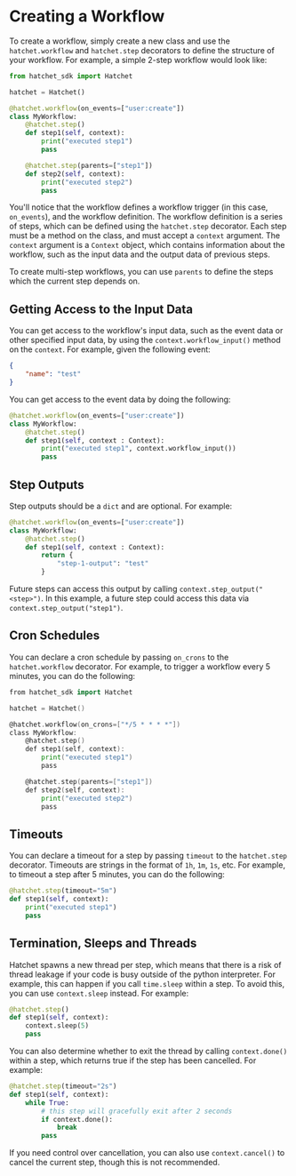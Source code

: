 # Creating a Workflow

To create a workflow, simply create a new class and use the `hatchet.workflow` and `hatchet.step` decorators to define the structure of your workflow. For example, a simple 2-step workflow would look like:

```py
from hatchet_sdk import Hatchet

hatchet = Hatchet()

@hatchet.workflow(on_events=["user:create"])
class MyWorkflow:
    @hatchet.step()
    def step1(self, context):
        print("executed step1")
        pass

    @hatchet.step(parents=["step1"])
    def step2(self, context):
        print("executed step2")
        pass
```

You'll notice that the workflow defines a workflow trigger (in this case, `on_events`), and the workflow definition. The workflow definition is a series of steps, which can be defined using the `hatchet.step` decorator. Each step must be a method on the class, and must accept a `context` argument. The `context` argument is a `Context` object, which contains information about the workflow, such as the input data and the output data of previous steps.

To create multi-step workflows, you can use `parents` to define the steps which the current step depends on. 

## Getting Access to the Input Data

You can get access to the workflow's input data, such as the event data or other specified input data, by using the `context.workflow_input()` method on the `context`. For example, given the following event:

```json
{
    "name": "test"
}
```

You can get access to the event data by doing the following:

```py
@hatchet.workflow(on_events=["user:create"])
class MyWorkflow:
    @hatchet.step()
    def step1(self, context : Context):
        print("executed step1", context.workflow_input())
        pass
```

## Step Outputs

Step outputs should be a `dict` and are optional. For example:

```py
@hatchet.workflow(on_events=["user:create"])
class MyWorkflow:
    @hatchet.step()
    def step1(self, context : Context):
        return {
            "step-1-output": "test"
        }
```

Future steps can access this output by calling `context.step_output("<step>")`. In this example, a future step could access this data via `context.step_output("step1")`.

## Cron Schedules

You can declare a cron schedule by passing `on_crons` to the `hatchet.workflow` decorator. For example, to trigger a workflow every 5 minutes, you can do the following:

```go
from hatchet_sdk import Hatchet

hatchet = Hatchet()

@hatchet.workflow(on_crons=["*/5 * * * *"])
class MyWorkflow:
    @hatchet.step()
    def step1(self, context):
        print("executed step1")
        pass

    @hatchet.step(parents=["step1"])
    def step2(self, context):
        print("executed step2")
        pass
```

## Timeouts

You can declare a timeout for a step by passing `timeout` to the `hatchet.step` decorator. Timeouts are strings in the format of `1h`, `1m`, `1s`, etc. For example, to timeout a step after 5 minutes, you can do the following:

```py
@hatchet.step(timeout="5m")
def step1(self, context):
    print("executed step1")
    pass
```

## Termination, Sleeps and Threads

Hatchet spawns a new thread per step, which means that there is a risk of thread leakage if your code is busy outside of the python interpreter. For example, this can happen if you call `time.sleep` within a step. To avoid this, you can use `context.sleep` instead. For example:

```py
@hatchet.step()
def step1(self, context):
    context.sleep(5)
    pass
```

You can also determine whether to exit the thread by calling `context.done()` within a step, which returns true if the step has been cancelled. For example:

```py
@hatchet.step(timeout="2s")
def step1(self, context):
    while True:
        # this step will gracefully exit after 2 seconds
        if context.done():
            break
        pass
```

If you need control over cancellation, you can also use `context.cancel()` to cancel the current step, though this is not recommended.